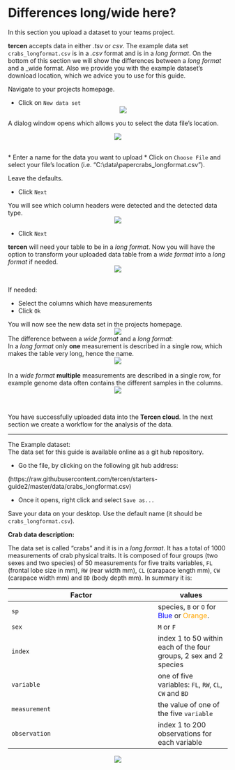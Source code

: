 # Differences long/wide here?

In this section you upload a dataset to your teams project.

__tercen__ accepts data in either _.tsv_ or _csv_. The example data set ``crabs_longformat.csv`` is in a _.csv_ format and is in a _long format_. On the bottom of this section we will show the differences between a _long format_ and a _wide format. Also we provide you with the example dataset's download location, which we advice you to use for this guide.

Navigate to your projects homepage. 

* Click on `New data set`
<center><img src="images/Data_adddata.png"></center>

A dialog window opens which allows you to select the data file's location.

<center><img src="images/Data_newdata.png"></center>
\
* Enter a name for the data you want to upload
* Click on `Choose File` and select your file's location (i.e. "C:\\data\\papercrabs_longformat.csv").

Leave the defaults.

* Click `Next`

You will see which column headers were detected and the detected data type.
<center><img src="images/Data_table.png"></center>

* Click `Next`

__tercen__ will need your table to be in a _long format_.
Now you will have the option to transform your uploaded data table from a _wide format_ into a _long format_ if needed.
<center><img src="images/Data_widetolong.png"></center>
\
If needed:

* Select the columns which have measurements
* Click `Ok`


You will now see the new data set in the projects homepage.
<center><img src="images/Data_done.png"></center>


The difference between a _wide format_ and a _long format_:\
In a _long format_ only __one__ measurement is described in a single row, which makes the table very long, hence the name.
<center><img src="images/Data_long.png"></center>\
In a _wide format_ __multiple__ measurements are described in a single row, for example genome data often contains the different samples in the columns.
<center><img src="images/Data_wide.png"></center>\


You have successfully uploaded data into the __Tercen cloud__. In the next section we create a workflow for the analysis of the data.


-----------------------------------------------------------------------------------------------------------------------------------

The Example dataset:\
The data set for this guide is available online as a git hub repository. 

* Go the file, by clicking on the following git hub address:

(https://raw.githubusercontent.com/tercen/starters-guide2/master/data/crabs_longformat.csv)

* Once it opens, right click and select `Save as...`

Save your data on your desktop. Use the default name (it should be `crabs_longformat.csv`).


__Crab data description:__

The data set is called "crabs" and it is in a _long format_. It has a total of 1000 measurements of crab physical traits. It is composed of four groups (two sexes and two species) of 50 measurements for five traits variables, `FL` (frontal lobe size in mm), `RW` (rear width mm), `CL` (carapace length mm), `CW` (carapace width mm) and `BD` (body depth mm). In summary it is:  

Factor|values
------|---
`sp` |species, `B` or `O` for <span style="color:blue">Blue</span> or <span style="color:orange">Orange</span>.
`sex`|`M` or `F`
`index`|index 1 to 50 within each of the four groups, 2 sex and 2 species
`variable`|one of five variables: `FL`, `RW`, `CL`, `CW` and `BD`
`measurement`| the value of one of the five `variable`
`observation`| index 1 to 200 observations for each variable

<center>![](images/crabs_data.png)</center>